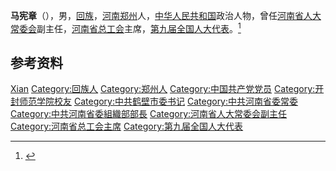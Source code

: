 '''马宪章'''（{{bd|1937年|6月|}}），男，[[回族|回族]]，[[河南|河南]][[郑州|郑州]]人，[[中华人民共和国|中华人民共和国]]政治人物，曾任[[河南省人大常委会|河南省人大常委会]]副主任，[[河南省总工会|河南省总工会]]主席，[[第九届全国人大代表|第九届全国人大代表]]。<ref>{{Cite book|title=中华人民共和国职官志|author=何虎生, 李耀东, 向常福主编|publisher=中国社会出版社|year=2003|isbn=9787800883934|location=北京|pages=}}</ref>

== 参考资料 ==
{{reflist}}

{{中国人物小作品}}

{{Authority control}}
{{DEFAULTSORT:Ma马}}
[[Category:马姓|Xian]]
[[Category:回族人|Category:回族人]]
[[Category:郑州人|Category:郑州人]]
[[Category:中国共产党党员|Category:中国共产党党员]]
[[Category:开封师范学院校友|Category:开封师范学院校友]]
[[Category:中共鹤壁市委书记|Category:中共鹤壁市委书记]]
[[Category:中共河南省委常委|Category:中共河南省委常委]]
[[Category:中共河南省委組織部部長|Category:中共河南省委組織部部長]]
[[Category:河南省人大常委会副主任|Category:河南省人大常委会副主任]]
[[Category:河南省总工会主席|Category:河南省总工会主席]]
[[Category:第九届全国人大代表|Category:第九届全国人大代表]]